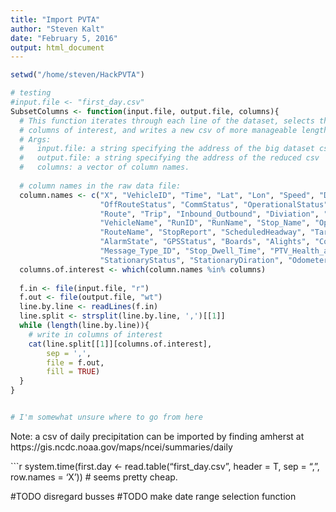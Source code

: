 ```yaml
---
title: "Import PVTA"
author: "Steven Kalt"
date: "February 5, 2016"
output: html_document
---
```

```r
setwd("/home/steven/HackPVTA")
```

```r
# testing
#input.file <- "first_day.csv"
SubsetColumns <- function(input.file, output.file, columns){
  # This function iterates through each line of the dataset, selects the rows and 
  # columns of interest, and writes a new csv of more manageable length
  # Args:
  #   input.file: a string specifying the address of the big dataset csv
  #   output.file: a string specifying the address of the reduced csv
  #   columns: a vector of column names.
  
  # column names in the raw data file:
  column.names <- c("X", "VehicleID", "Time", "Lat", "Lon", "Speed", "Direction",
                    "OffRouteStatus", "CommStatus", "OperationalStatus", "Server.Time",
                    "Route", "Trip", "Inbound_Outbound", "Diviation", "OnBoard",
                    "VehicleName", "RunID", "RunName", "Stop_Name", "OperatorRecordID",
                    "RouteName", "StopReport", "ScheduledHeadway", "TargetHeadway",
                    "AlarmState", "GPSStatus", "Boards", "Alights", "Confidence_Level",
                    "Message_Type_ID", "Stop_Dwell_Time", "PTV_Health_alert", "StopID",
                    "StationaryStatus", "StationaryDiration", "OdometerValue")
  columns.of.interest <- which(column.names %in% columns)
  
  f.in <- file(input.file, "r")
  f.out <- file(output.file, "wt")
  line.by.line <- readLines(f.in)
  line.split <- strsplit(line.by.line, ',')[[1]]
  while (length(line.by.line)){
    # write in columns of interest
    cat(line.split[[1]][columns.of.interest],
        sep = ',',
        file = f.out,
        fill = TRUE)
  }
}


# I'm somewhat unsure where to go from here
```

Note: a csv of daily precipitation can be imported by finding amherst at https://gis.ncdc.noaa.gov/maps/ncei/summaries/daily

```r
system.time(first.day <- read.table("first_day.csv", header = T, sep = ",", row.names = 'X'))
# seems pretty cheap.

#TODO disregard busses
#TODO make date range selection function